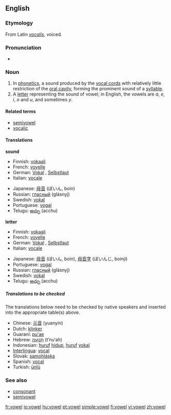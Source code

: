 ==English==

===Etymology===
{{wikipedia}}
From Latin ''[[vocalis]]'', voiced.

===Pronunciation===
*{{audio|en-us-vowel.ogg|Audio (US)}}

===Noun===
{{en-noun}}

#In [[phonetics]], a sound produced by the [[vocal cords]] with relatively little restriction of the [[oral cavity]], forming the prominent sound of a [[syllable]].
#A [[letter]] representing the sound of vowel; in English, the vowels are ''a'', ''e'', ''i'', ''o'' and ''u'', and  sometimes ''y''.

====Related terms====
*[[semivowel]]
*[[vocalic]]

====Translations====
'''sound'''
{{top}}
*Finnish: [[vokaali]]
*French: [[voyelle]] {{f}}
*German: [[Vokal]] {{m}}, [[Selbstlaut]] {{m}}
*Italian: [[vocale]] {{f}}
{{mid}}
*Japanese: [[母音]] (ぼいん, boin)
*Russian: [[гласный]] (glásnyj) {{m}}
*Swedish: [[vokal]] {{c}}
*Portuguese: [[vogal]] {{f}}
*Telugu: [[అచ్చు]] (acchu)
{{bottom}}

'''letter'''
{{top}}
*Finnish: [[vokaali]]
*French: [[voyelle]] {{f}}
*German: [[Vokal]] {{m}}, [[Selbstlaut]] {{m}}
*Italian: [[vocale]] {{f}}
{{mid}}
*Japanese: [[母音]] (ぼいん, boin), [[母音字]] (ぼいんじ, boinji)
*Portuguese: [[vogal]] {{f}}
*Russian: [[гласный]] (glásnyj) {{m}}
*Swedish: [[vokal]] {{c}}
*Telugu: [[అచ్చు]] (acchu)
{{bottom}}

=====Translations to be checked=====
The translations below need to be checked by native speakers and inserted into the appropriate table(s) above.

*Chinese: [[元音]] (yuanyin)
*Dutch: [[klinker]] {{m}}
*Guaraní: [[pu'ae]]
*Hebrew: [[תנועה|תְּנוּעָה]] (t’nu‘ah) {{f}}
*Indonesian: [[huruf]] [[hidup]], [[huruf]] [[vokal]]
*[[Interlingua]]: [[vocal#Interlingua|vocal]]
*Slovak: [[samohláska]] {{f}}
*Spanish: [[vocal#Spanish|vocal]] {{f}}
*Turkish: [[ünlü]]

===See also===
*[[consonant]]
*[[semivowel]]

[[fr:vowel]]
[[io:vowel]]
[[hu:vowel]]
[[pt:vowel]]
[[simple:vowel]]
[[fi:vowel]]
[[vi:vowel]]
[[zh:vowel]]